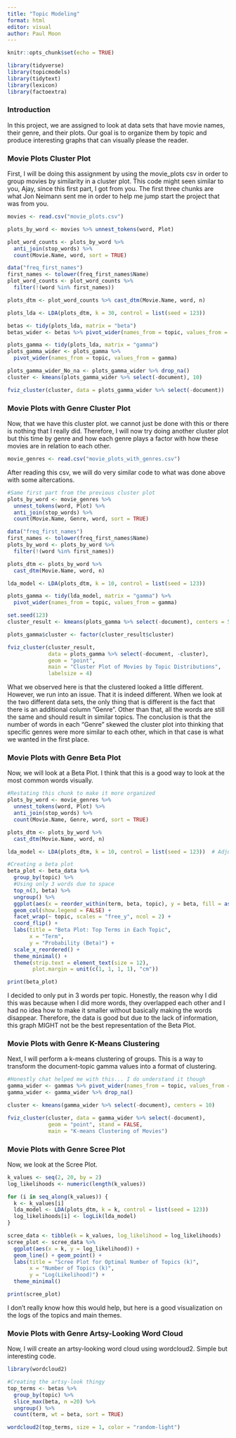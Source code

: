 ```yaml
---
title: "Topic Modeling"
format: html
editor: visual
author: Paul Moon
---
```


```r
knitr::opts_chunk$set(echo = TRUE)

library(tidyverse)
library(topicmodels)
library(tidytext)
library(lexicon)
library(factoextra)
```

### Introduction

In this project, we are assigned to look at data sets that have movie names, their genre, and their plots. Our goal is to organize them by topic and produce interesting graphs that can visually please the reader.

### Movie Plots Cluster Plot

First, I will be doing this assignment by using the movie_plots csv in order to group movies by similarity in a cluster plot. This code might seen similar to you, Ajay, since this first part, I got from you. The first three chunks are what Jon Neimann sent me in order to help me jump start the project that was from you.

```r
movies <- read.csv("movie_plots.csv")
```

```r
plots_by_word <- movies %>% unnest_tokens(word, Plot)

plot_word_counts <- plots_by_word %>% 
  anti_join(stop_words) %>% 
  count(Movie.Name, word, sort = TRUE)

data("freq_first_names")
first_names <- tolower(freq_first_names$Name)
plot_word_counts <- plot_word_counts %>% 
  filter(!(word %in% first_names))
```

```r
plots_dtm <- plot_word_counts %>% cast_dtm(Movie.Name, word, n)

plots_lda <- LDA(plots_dtm, k = 30, control = list(seed = 123))

betas <- tidy(plots_lda, matrix = "beta")
betas_wider <- betas %>% pivot_wider(names_from = topic, values_from = beta)

plots_gamma <- tidy(plots_lda, matrix = "gamma")
plots_gamma_wider <- plots_gamma %>% 
  pivot_wider(names_from = topic, values_from = gamma)

plots_gamma_wider_No_na <- plots_gamma_wider %>% drop_na()
cluster <- kmeans(plots_gamma_wider %>% select(-document), 10)

fviz_cluster(cluster, data = plots_gamma_wider %>% select(-document))
```

### Movie Plots with Genre Cluster Plot

Now, that we have this cluster plot. we cannot just be done with this or there is nothing that I really did. Therefore, I will now try doing another cluster plot but this time by genre and how each genre plays a factor with how these movies are in relation to each other.

```r
movie_genres <- read.csv("movie_plots_with_genres.csv")
```

After reading this csv, we will do very similar code to what was done above with some altercations.

```r
#Same first part from the previous cluster plot
plots_by_word <- movie_genres %>%
  unnest_tokens(word, Plot) %>%
  anti_join(stop_words) %>%
  count(Movie.Name, Genre, word, sort = TRUE)
```

```r
data("freq_first_names")
first_names <- tolower(freq_first_names$Name)
plots_by_word <- plots_by_word %>%
  filter(!(word %in% first_names))

plots_dtm <- plots_by_word %>%
  cast_dtm(Movie.Name, word, n)
```

```r
lda_model <- LDA(plots_dtm, k = 10, control = list(seed = 123))

plots_gamma <- tidy(lda_model, matrix = "gamma") %>%
  pivot_wider(names_from = topic, values_from = gamma)

set.seed(123)
cluster_result <- kmeans(plots_gamma %>% select(-document), centers = 5)
```

```r
plots_gamma$cluster <- factor(cluster_result$cluster)

fviz_cluster(cluster_result, 
             data = plots_gamma %>% select(-document, -cluster),
             geom = "point",
             main = "Cluster Plot of Movies by Topic Distributions",
             labelsize = 4) 
```

What we observed here is that the clustered looked a little different. However, we run into an issue. That it is indeed different. When we look at the two different data sets, the only thing that is different is the fact that there is an additional column "Genre". Other than that, all the words are still the same and should result in similar topics. The conclusion is that the number of words in each "Genre" skewed the cluster plot into thinking that specific genres were more similar to each other, which in that case is what we wanted in the first place.

### Movie Plots with Genre Beta Plot

Now, we will look at a Beta Plot. I think that this is a good way to look at the most common words visually.

```r
#Restating this chunk to make it more organized
plots_by_word <- movie_genres %>%
  unnest_tokens(word, Plot) %>%
  anti_join(stop_words) %>%
  count(Movie.Name, Genre, word, sort = TRUE)

plots_dtm <- plots_by_word %>% 
  cast_dtm(Movie.Name, word, n)

lda_model <- LDA(plots_dtm, k = 10, control = list(seed = 123))  # Adjust k as needed
```

```r
#Creating a beta plot
beta_plot <- beta_data %>%
  group_by(topic) %>%
  #Using only 3 words due to space
  top_n(3, beta) %>%
  ungroup() %>%
  ggplot(aes(x = reorder_within(term, beta, topic), y = beta, fill = as.factor(topic))) +
  geom_col(show.legend = FALSE) +
  facet_wrap(~ topic, scales = "free_y", ncol = 2) +  
  coord_flip() +
  labs(title = "Beta Plot: Top Terms in Each Topic",
       x = "Term",
       y = "Probability (Beta)") +
  scale_x_reordered() +
  theme_minimal() +
  theme(strip.text = element_text(size = 12),  
        plot.margin = unit(c(1, 1, 1, 1), "cm")) 

print(beta_plot)
```

I decided to only put in 3 words per topic. Honestly, the reason why I did this was because when I did more words, they overlapped each other and I had no idea how to make it smaller without basically making the words disappear. Therefore, the data is good but due to the lack of information, this graph MIGHT not be the best representation of the Beta Plot.

### Movie Plots with Genre K-Means Clustering

Next, I will perform a k-means clustering of groups. This is a way to transform the document-topic gamma values into a format of clustering.

```r
#Honestly chat helped me with this... I do understand it though
gamma_wider <- gammas %>% pivot_wider(names_from = topic, values_from = gamma)
gamma_wider <- gamma_wider %>% drop_na()

cluster <- kmeans(gamma_wider %>% select(-document), centers = 10)

fviz_cluster(cluster, data = gamma_wider %>% select(-document), 
             geom = "point", stand = FALSE, 
             main = "K-means Clustering of Movies")
```

### Movie Plots with Genre Scree Plot

Now, we look at the Scree Plot.

```r
k_values <- seq(2, 20, by = 2)
log_likelihoods <- numeric(length(k_values)) 

for (i in seq_along(k_values)) {
  k <- k_values[i]
  lda_model <- LDA(plots_dtm, k = k, control = list(seed = 123))
  log_likelihoods[i] <- logLik(lda_model)
}

scree_data <- tibble(k = k_values, log_likelihood = log_likelihoods)
scree_plot <- scree_data %>%
  ggplot(aes(x = k, y = log_likelihood)) +
  geom_line() + geom_point() +
  labs(title = "Scree Plot for Optimal Number of Topics (k)",
       x = "Number of Topics (k)",
       y = "Log(Likelihood)") +
  theme_minimal()

print(scree_plot)
```

I don't really know how this would help, but here is a good visualization on the logs of the topics and main themes.

### Movie Plots with Genre Artsy-Looking Word Cloud

Now, I will create an artsy-looking word cloud using wordcloud2. Simple but interesting code.

```r
library(wordcloud2)

#Creating the artsy-look thingy
top_terms <- betas %>%
  group_by(topic) %>%
  slice_max(beta, n =20) %>% 
  ungroup() %>%
  count(term, wt = beta, sort = TRUE) 

wordcloud2(top_terms, size = 1, color = "random-light")

```
